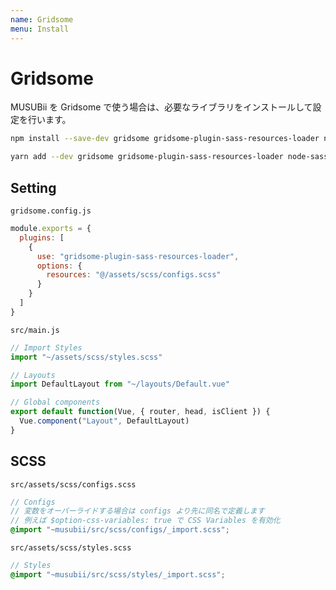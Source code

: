 ```yaml
---
name: Gridsome
menu: Install
---
```


# Gridsome

MUSUBii を Gridsome で使う場合は、必要なライブラリをインストールして設定を行います。

```bash
npm install --save-dev gridsome gridsome-plugin-sass-resources-loader node-sass sass-loader
```

```bash
yarn add --dev gridsome gridsome-plugin-sass-resources-loader node-sass sass-loader
```

## Setting

`gridsome.config.js`

```js
module.exports = {
  plugins: [
    {
      use: "gridsome-plugin-sass-resources-loader",
      options: {
        resources: "@/assets/scss/configs.scss"
      }
    }
  ]
}
```

`src/main.js`

```js
// Import Styles
import "~/assets/scss/styles.scss"

// Layouts
import DefaultLayout from "~/layouts/Default.vue"

// Global components
export default function(Vue, { router, head, isClient }) {
  Vue.component("Layout", DefaultLayout)
}
```

## SCSS

`src/assets/scss/configs.scss`

```scss
// Configs
// 変数をオーバーライドする場合は configs より先に同名で定義します
// 例えば $option-css-variables: true で CSS Variables を有効化
@import "~musubii/src/scss/configs/_import.scss";
```

`src/assets/scss/styles.scss`

```scss
// Styles
@import "~musubii/src/scss/styles/_import.scss";
```
